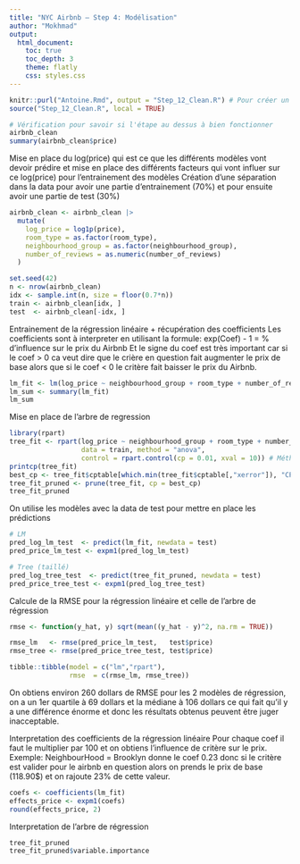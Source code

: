 ```yaml
---
title: "NYC Airbnb — Step 4: Modélisation"
author: "Mokhmad"
output:
  html_document:
    toc: true
    toc_depth: 3
    theme: flatly
    css: styles.css
---
```

```r
knitr::purl("Antoine.Rmd", output = "Step_12_Clean.R") # Pour créer un fichier .R de la data qui a été nettoyé pour pouvoir la réutiliser sans re écrire tout le code
source("Step_12_Clean.R", local = TRUE)
```

```r
# Vérification pour savoir si l'étape au dessus à bien fonctionner
airbnb_clean
summary(airbnb_clean$price)
```


Mise en place du log(price) qui est ce que les différents modèles vont devoir prédire et mise en place des différents facteurs qui vont influer sur ce log(price) pour l'entrainement des modèles
Création d'une séparation dans la data pour avoir une partie d'entrainement (70%) et pour ensuite avoir une partie de test (30%)

```r
airbnb_clean <- airbnb_clean |>
  mutate(
    log_price = log1p(price),
    room_type = as.factor(room_type),
    neighbourhood_group = as.factor(neighbourhood_group),
    number_of_reviews = as.numeric(number_of_reviews)
  )

set.seed(42)
n <- nrow(airbnb_clean)
idx <- sample.int(n, size = floor(0.7*n))
train <- airbnb_clean[idx, ]
test  <- airbnb_clean[-idx, ]
```


Entrainement de la régression linéaire + récupération des coefficients
Les coefficients sont à interpreter en utilisant la formule:  exp(Coef) - 1 = % d'influence sur le prix du Airbnb 
Et le signe du coef est très important car si le coef > 0 ca veut dire que le crière en question fait augmenter le prix de base alors que si 
le coef < 0 le critère fait baisser le prix du Airbnb.
```r
lm_fit <- lm(log_price ~ neighbourhood_group + room_type + number_of_reviews, data = train)
lm_sum <- summary(lm_fit)
lm_sum
```



Mise en place de l'arbre de regression
```r
library(rpart)
tree_fit <- rpart(log_price ~ neighbourhood_group + room_type + number_of_reviews,
                  data = train, method = "anova",
                  control = rpart.control(cp = 0.01, xval = 10)) # Méthode 'Anova' important car ici on veut une cible continue comme log(price)
printcp(tree_fit)
best_cp <- tree_fit$cptable[which.min(tree_fit$cptable[,"xerror"]), "CP"]
tree_fit_pruned <- prune(tree_fit, cp = best_cp)
tree_fit_pruned
```



On utilise les modèles avec la data de test pour mettre en place les prédictions
```r
# LM
pred_log_lm_test  <- predict(lm_fit, newdata = test)
pred_price_lm_test <- expm1(pred_log_lm_test)

# Tree (taillé)
pred_log_tree_test  <- predict(tree_fit_pruned, newdata = test)
pred_price_tree_test <- expm1(pred_log_tree_test)
```



Calcule de la RMSE pour la régression linéaire et celle de l'arbre de régression
```r
rmse <- function(y_hat, y) sqrt(mean((y_hat - y)^2, na.rm = TRUE))

rmse_lm   <- rmse(pred_price_lm_test,   test$price)
rmse_tree <- rmse(pred_price_tree_test, test$price)

tibble::tibble(model = c("lm","rpart"),
               rmse  = c(rmse_lm, rmse_tree))
```
On obtiens environ 260 dollars de RMSE pour les 2 modèles de régression, on a un 1er quartile à 69 dollars et la médiane à 106 dollars ce qui fait qu'il y a une différence énorme et donc les résultats obtenus peuvent être juger inacceptable.



Interpretation des coefficients de la régression linéaire 
Pour chaque coef il faut le multiplier par 100 et on obtiens l'influence de critère sur le prix.
Exemple: NeighbourHood = Brooklyn donne le coef 0.23 donc si le critère est valider pour le airbnb en question alors on prends le prix de base (118.90$) et on rajoute
23% de cette valeur.
```r
coefs <- coefficients(lm_fit)
effects_price <- expm1(coefs)
round(effects_price, 2)
```




Interpretation de l'arbre de régression 
```R
tree_fit_pruned
tree_fit_pruned$variable.importance
```
